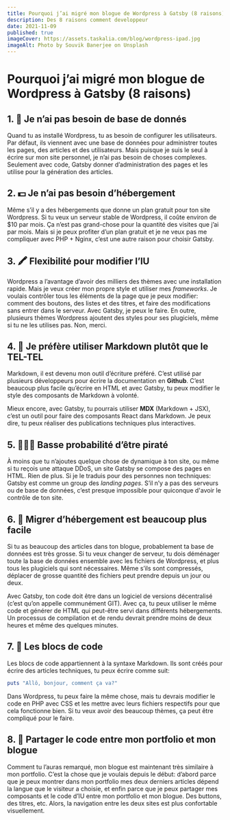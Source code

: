 ```yaml
---
title: Pourquoi j’ai migré mon blogue de Wordpress à Gatsby (8 raisons)
description: Des 8 raisons comment developpeur
date: 2021-11-09
published: true
imageCover: https://assets.taskalia.com/blog/wordpress-ipad.jpg
imageAlt: Photo by Souvik Banerjee on Unsplash
---
```


# Pourquoi j’ai migré mon blogue de Wordpress à Gatsby (8 raisons)

## 1. 💾 Je n’ai pas besoin de base de donnés

Quand tu as installé Wordpress, tu as besoin de configurer les utilisateurs. Par défaut, ils viennent avec une base de données pour administrer toutes les pages, des articles et des utilisateurs. Mais puisque je suis le seul à écrire sur mon site personnel, je n’ai pas besoin de choses complexes. Seulement avec code, Gatsby donner d’administration des pages et les utilise pour la génération des articles.

## 2. 💵 Je n’ai pas besoin d’hébergement

Même s’il y a des hébergements que donne un plan gratuit pour ton site Wordpress. Si tu veux un serveur stable de Wordpress, il coûte environ de $10 par mois. Ça n’est pas grand-chose pour la quantité des visites que j’ai par mois. Mais si je peux profiter d’un plan gratuit et je ne veux pas me compliquer avec PHP + Nginx, c’est une autre raison pour choisir Gatsby.

## 3. 🖍 Flexibilité pour modifier l’IU

Wordpress a l’avantage d’avoir des milliers des thèmes avec une installation rapide. Mais je veux créer mon propre style et utiliser mes _frameworks_. Je voulais contrôler tous les éléments de la page que je peux modifier: comment des boutons, des listes et des titres, et faire des modifications sans entrer dans le serveur. Avec Gatsby, je peux le faire. En outre, plusieurs thèmes Wordpress ajoutent des styles pour ses plugiciels, même si tu ne les utilises pas. Non, merci.

## 4. 📝 Je préfère utiliser Markdown plutôt que le TEL-TEL

Markdown, il est devenu mon outil d’écriture préféré. C’est utilisé par plusieurs développeurs pour écrire la documentation en **Github**. C’est beaucoup plus facile qu’écrire en HTML et avec Gatsby, tu peux modifier le style des composants de Markdown à volonté.

Mieux encore, avec Gatsby, tu pourrais utiliser **MDX** (Markdown + JSX), c’est un outil pour faire des composants React dans Markdown. Je peux dire, tu peux réaliser des publications techniques plus interactives.

## 5. 👨🏻‍💻 Basse probabilité d’être piraté

À moins que tu n’ajoutes quelque chose de dynamique à ton site, ou même si tu reçois une attaque DDoS, un site Gatsby se compose des pages en HTML. Rien de plus. Si je le traduis pour des personnes non techniques: Gatsby est comme un group des _landing pages_. S’il n’y a pas des serveurs ou de base de données, c’est presque impossible pour quiconque d'avoir le contrôle de ton site.

## 6. 🚚 Migrer d’hébergement est beaucoup plus facile

Si tu as beaucoup des articles dans ton blogue, probablement ta base de données est très grosse. Si tu veux changer de serveur, tu dois déménager toute la base de données ensemble avec les fichiers de Wordpress, et plus tous les plugiciels qui sont nécessaires. Même s’ils sont compressés, déplacer de grosse quantité des fichiers peut prendre depuis un jour ou deux.

Avec Gatsby, ton code doit être dans un logiciel de versions décentralisé (c’est qu’on appelle communément GIT). Avec ça, tu peux utiliser le même code et générer de HTML qui peut-être servi dans différents hébergements. Un processus de compilation et de rendu devrait prendre moins de deux heures et même des quelques minutes.

## 7. 🧱 Les blocs de code

Les blocs de code appartiennent à la syntaxe Markdown. Ils sont créés pour écrire des articles techniques, tu peux écrire comme suit:

```ruby
puts "Allô, bonjour, comment ça va?"
```

Dans Wordpress, tu peux faire la même chose, mais tu devrais modifier le code en PHP avec CSS et les mettre avec leurs fichiers respectifs pour que cela fonctionne bien. Si tu veux avoir des beaucoup thèmes, ça peut être compliqué pour le faire.

## 8. 🔄 Partager le code entre mon portfolio et mon blogue

Comment tu l’auras remarqué, mon blogue est maintenant très similaire à mon portfolio. C’est la chose que je voulais depuis le début: d’abord parce que je peux montrer dans mon portfolio mes deux derniers articles dépend la langue que le visiteur a choisie, et enfin parce que je peux partager mes composants et le code d’IU entre mon portfolio et mon blogue. Des buttons, des titres, etc. Alors, la navigation entre les deux sites est plus confortable visuellement.
